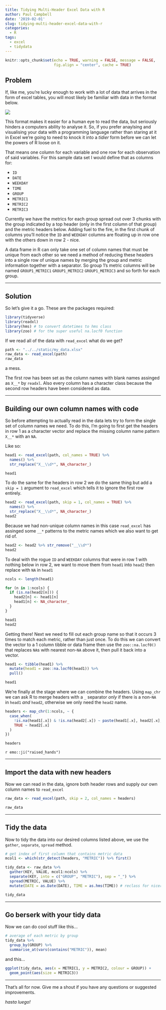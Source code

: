 ```yaml
---
title: Tidying Multi-Header Excel Data with R
author: Paul Campbell
date: '2019-02-01'
slug: tidying-multi-header-excel-data-with-r
categories:
  - R
tags:
  - excel
  - tidydata
---
```


```r
knitr::opts_chunk$set(echo = TRUE, warning = FALSE, message = FALSE,
                      fig.align = "center", cache = TRUE)
```

## Problem

If, like me, you're lucky enough to work with a lot of data that arrives in the form of excel tables, you will most likely be familiar with data in the format below.

<img src="/img/multi_header.png"/>

This format makes it easier for a human eye to read the data, but seriously hinders a computers ability to analyse it. So, if you prefer anaylsing and visualising your data with a programming language rather than staring at it in Excel we're going to need to knock it into a _tidier_ form before we can let the powers of R loose on it.

That means one column for each variable and one row for each observation of said variables. For this sample data set I would define that as columns for:

- `ID` 
- `DATE` 
- `WEEKDAY` 
- `TIME` 
- `GROUP` 
- `METRIC1` 
- `METRIC2` 
- `METRIC3`

Currently we have the metrics for each group spread out over 3 chunks with the group indicated by a top header (only in the first column of that group) and the metric headers below. Adding fuel to the fire, in the first chunk of columns you'll notice the `ID` and `WEEKDAY` columns are floating up in row one with the others down in row 2 - nice.

A data frame in R can only take one set of column names that must be unique from each other so we need a method of reducing these headers into a single row of unique names by merging the group and metric information together with a separator. So group 1's metric columns will be named `GROUP1_METRIC1` `GROUP1_METRIC2` `GROUP1_METRIC3` and so forth for each group.

---

## Solution

So let's give it a go. These are the packages required:

```r
library(tidyverse) 
library(readxl)
library(hms) # to convert datetimes to hms class
library(zoo) # for the super useful na.locf0 function
```

If we read all of the data with `read_excel` what do we get?

```r
path <- "../../static/my_data.xlsx"
raw_data <- read_excel(path)
raw_data
```

a mess.

The first row has been set as the column names with blank names assinged as `X__*` by `readxl`. Also every column has a character class because the second row headers have been considered as data.

---

## Building our own column names with code

So before attempting to actually read in the data lets try to form the single set of column names we need. To do this, I'm going to first get the headers in row 1 as a character vector and replace the missing column name pattern `X__*` with an `NA`.

Like so:

```r
head1 <- read_excel(path, col_names = TRUE) %>% 
  names() %>% 
  str_replace("X__\\d*", NA_character_)

head1
```

To do the same for the headers in row 2 we do the same thing but add a `skip = 1` argument to `read_excel` which tells it to ignore the first row entirely.

```r
head2 <- read_excel(path, skip = 1, col_names = TRUE) %>% 
  names() %>% 
  str_replace("X__\\d*", NA_character_)
head2
```

Because we had non-unique column names in this case `read_excel` has assinged some `__*` patterns to the metric names which we also want to get rid of.

```r
head2 <- head2 %>% str_remove("__\\d*")
head2
```

To deal with the rogue `ID` and `WEEKDAY` columns that were in row 1 with nothing below in row 2, we want to move them from `head1` into `head2` then replace with `NA` in `head1`

```r
ncols <- length(head1)

for (n in 1:ncols) {
  if (is.na(head2[n])) {
    head2[n] <- head1[n]
    head1[n] <- NA_character_
  }
}

head1
head2
```

Getting there! Next we need to fill out each group name so that it occurs 3 times to match each metric, rather than just once. To do this we can convert the vector to a 1 column tibble or data frame then use the `zoo::na.locf0()` that replaces `NA`s with nearest non-`NA` above it, then pull it back into a vector.

```r
head1 <- tibble(head1) %>% 
  mutate(head1 = zoo::na.locf0(head1)) %>% 
  pull()

head1
```

We're finally at the stage where we can combine the headers. Using `map_chr` we can ask R to merge headers with a `_` separator _only_ if there is a non-`NA` in `head1` _and_ `head2`, otherwise we only need the `head2` name. 

```r
headers <- map_chr(1:ncols, ~ {
  case_when(
    !is.na(head1[.x]) & !is.na(head2[.x]) ~ paste(head1[.x], head2[.x], sep = "_"),
    TRUE ~ head2[.x]
  )
})

headers
```

`r emo::ji("raised_hands")`

---

## Import the data with new headers

Now we can read in the data, ignore both header rows and supply our own column names to `read_excel`

```r
raw_data <- read_excel(path, skip = 2, col_names = headers)

raw_data
```

---

## Tidy the data

Now to tidy the data into our desired columns listed above, we use the `gather`, `separate`, `spread` method.

```r
# get index of first column that contains metric data
mcol1 <- which(str_detect(headers, "METRIC")) %>% first()

tidy_data <- raw_data %>% 
  gather(KEY, VALUE, mcol1:ncols) %>% 
  separate(KEY, into = c("GROUP", "METRIC"), sep = "_") %>% 
  spread(METRIC, VALUE) %>% 
  mutate(DATE = as.Date(DATE), TIME = as.hms(TIME)) # reclass for nicer printing

tidy_data
```

---

## Go berserk with your tidy data

Now we can do cool stuff like this...

```r
# average of each metric by group
tidy_data %>% 
  group_by(GROUP) %>% 
  summarise_at(vars(contains("METRIC")), mean) 
```

and this...

```r
ggplot(tidy_data, aes(x = METRIC1, y = METRIC2, colour = GROUP)) +
  geom_point(aes(size = METRIC3))
```

---

That's all for now. Give me a shout if you have any questions or suggested improvements.

_hasta luego!_